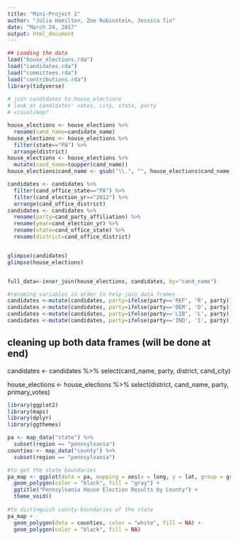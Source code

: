 ```yaml
---
title: "Mini-Project 2"
author: "Julia Hamilton, Zoe Rubinstein, Jessica Tin"
date: "March 24, 2017"
output: html_document
---
```



```r
## Loading the data
load("house_elections.rda")
load("candidates.rda")
load("committees.rda")
load("contributions.rda")
library(tidyverse)
 
# join candidates to house_elections
# look at candidates' votes, city, state, party
# visual/map?

house_elections <- house_elections %>%
  rename(cand_name=candidate_name) 
house_elections <- house_elections %>%
  filter(state=="PA") %>%
  arrange(district)
house_elections <- house_elections %>%
  mutate(cand_name=toupper(cand_name))
house_elections$cand_name <- gsub("\\.", "", house_elections$cand_name)

candidates <- candidates %>%
  filter(cand_office_state=="PA") %>%
  filter(cand_election_yr=="2012") %>%
  arrange(cand_office_district)
candidates <- candidates %>%
  rename(party=cand_party_affiliation) %>%
  rename(year=cand_election_yr) %>%
  rename(state=cand_office_state) %>%
  rename(district=cand_office_district)


glimpse(candidates)
glimpse(house_elections)


full_data<-inner_join(house_elections, candidates, by="cand_name")

```



```r
#renaming variables in order to help join data frames
candidates <-mutate(candidates, party=ifelse(party=='REP', 'R', party))
candidates <-mutate(candidates, party=ifelse(party=='DEM', 'D', party))  
candidates <-mutate(candidates, party=ifelse(party=='LIB', 'L', party))
candidates <-mutate(candidates, party=ifelse(party=='IND', 'I', party))

```

## cleaning up both data frames (will be done at end)

candidates <- candidates %>%
  select(cand_name, party, district, cand_city)


house_elections <- house_elections %>%
  select(district, cand_name, party, primary_votes)

```r
library(ggplot2)
library(maps)
library(dplyr)
library(ggthemes)

pa <- map_data("state") %>%
  subset(region == "pennsylvania")
counties <- map_data("county") %>%
  subset(region == "pennsylvania")

#to get the state boundaries
pa_map <- ggplot(data = pa, mapping = aes(x = long, y = lat, group = group)) +
  geom_polygon(color = "black", fill = "gray") +
  ggtitle("Pennsylvania House Election Results by County") +
  theme_void()
    
#to distinguish county boundaries of the state
pa_map +
  geom_polygon(data = counties, color = "white", fill = NA) +
  geom_polygon(color = "black", fill = NA)

```




